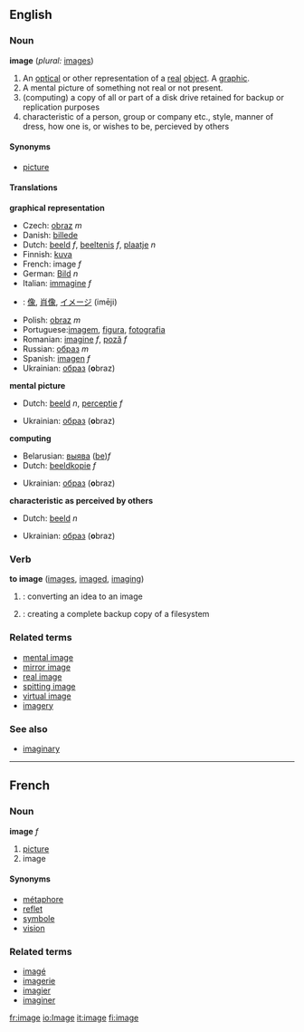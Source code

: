 {{wikipedia}}
==English==

===Noun===
'''image'''  (''plural:'' [[images]])

#<!--DefA-->An [[optical]] or other representation of a [[real]] [[object]]. A [[graphic]].
#<!--DefB-->A mental picture of something not real or not present.
#<!--DefC-->(computing) a copy of all or part of a disk drive retained for backup or replication purposes
#<!--DefD-->characteristic of a person, group or company etc., style, manner of dress, how one is, or wishes to be, percieved by others

====Synonyms====
*<!--DefA-->[[picture]]

====Translations====
'''graphical representation'''
{{top}}
*Czech: [[obraz]] ''m''
*Danish: [[billede]]
*Dutch: [[beeld]] ''f'', [[beeltenis]] ''f'', [[plaatje]] ''n''
*Finnish: [[kuva]]
*French: image ''f''
*German: [[Bild]] ''n''
*Italian: [[immagine]] ''f''
{{mid}}
*{{ja}}: [[像]], [[肖像]], [[イメージ]] (imēji)
*Polish: [[obraz]] ''m''
*Portuguese:[[imagem]], [[figura]], [[fotografia]]
*Romanian: [[imagine]] ''f'', [[poză]] ''f''
*Russian: [[образ]] ''m''
*Spanish: [[imagen]] ''f''
*Ukrainian: [[образ]] {{m}} ('''o'''braz)
{{bottom}}

'''mental picture'''
{{top}}
*Dutch: [[beeld]] ''n'', [[perceptie]] ''f''
{{mid}}
*Ukrainian: [[образ]] {{m}} ('''o'''braz)
{{bottom}}

'''computing'''
{{top}}
*Belarusian: [[выява]] ([[:be:выява|be]])''f''
*Dutch: [[beeldkopie]] ''f''
{{mid}}
*Ukrainian: [[образ]] {{m}} ('''o'''braz)
{{bottom}}

'''characteristic as perceived by others'''
{{top}}
*Dutch: [[beeld]] ''n''
{{mid}}
*Ukrainian: [[образ]] {{m}} ('''o'''braz)
{{bottom}}

===Verb===
'''to image'''  ([[images]], [[imaged]], [[imaging]])
#<!--DefE-->{{cattag|Computing}}: converting an idea to an image
#<!--DefF-->{{cattag|Computing}}: creating a complete backup copy of a filesystem

===Related terms===
*[[mental image]]
*[[mirror image]]
*[[real image]]
*[[spitting image]]
*[[virtual image]]
*[[imagery]]

===See also===
*[[imaginary]]

----

==French==
===Noun===
'''image''' ''f''

# <!--DefG-->[[picture]]
# <!--DefH-->image

====Synonyms====
*[[métaphore]]
*[[reflet]]
*[[symbole]]
*[[vision]]

===Related terms===
*[[imagé]]
*[[imagerie]]
*[[imagier]]
*[[imaginer]]

[[fr:image]]
[[io:Image]]
[[it:image]]
[[fi:image]]